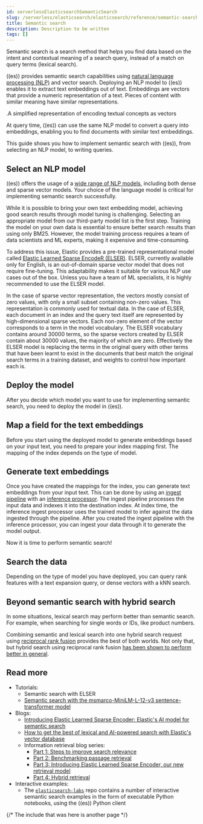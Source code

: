 ```yaml
---
id: serverlessElasticsearchSemanticSearch
slug: /serverless/elasticsearch/elasticsearch/reference/semantic-search
title: Semantic search
description: Description to be written
tags: []
---
```



<div id="semantic-search"></div>

Semantic search is a search method that helps you find data based on the intent
and contextual meaning of a search query, instead of a match on query terms
(lexical search).

((es)) provides semantic search capabilities using [natural
language processing (NLP)](((ml-docs))/ml-nlp.html) and vector search. Deploying an NLP model to ((es))
enables it to extract text embeddings out of text. Embeddings are vectors that
provide a numeric representation of a text. Pieces of content with similar
meaning have similar representations. 

<div id="semantic-search-diagram"></div>

.A simplified representation of encoding textual concepts as vectors
<div style={{ textAlign: "center" }}><DocImage url="images/vector-search-oversimplification.png" alt="A simplified representation of encoding textual concepts as vectors" /></div>

At query time, ((es)) can use the same NLP model to convert a query into
embeddings, enabling you to find documents with similar text embeddings.

This guide shows you how to implement semantic search with ((es)), from selecting
an NLP model, to writing queries.

<div id="semantic-search-select-nlp-model"></div>

## Select an NLP model

((es)) offers the usage of a 
[wide range of NLP models](((ml-docs))/ml-nlp-model-ref.html#ml-nlp-model-ref-text-embedding), 
including both dense and sparse vector models. Your choice of the language model 
is critical for implementing semantic search successfully.

While it is possible to bring your own text embedding model, achieving good 
search results through model tuning is challenging. Selecting an appropriate 
model from our third-party model list is the first step. Training the model on 
your own data is essential to ensure better search results than using only BM25. 
However, the model training process requires a team of data scientists and ML 
experts, making it expensive and time-consuming.

To address this issue, Elastic provides a pre-trained representational model 
called [Elastic Learned Sparse EncodeR (ELSER)](((ml-docs))/ml-nlp-elser.html). 
ELSER, currently available only for English, is an out-of-domain sparse vector 
model that does not require fine-tuning. This adaptability makes it suitable for 
various NLP use cases out of the box. Unless you have a team of ML specialists, 
it is highly recommended to use the ELSER model.

In the case of sparse vector representation, the vectors mostly consist of zero 
values, with only a small subset containing non-zero values. This representation 
is commonly used for textual data. In the case of ELSER, each document in an 
index and the query text itself are represented by high-dimensional sparse 
vectors. Each non-zero element of the vector corresponds to a term in the model 
vocabulary. The ELSER vocabulary contains around 30000 terms, so the sparse 
vectors created by ELSER contain about 30000 values, the majority of which are 
zero. Effectively the ELSER model is replacing the terms in the original query 
with other terms that have been learnt to exist in the documents that best match 
the original search terms in a training dataset, and weights to control how 
important each is.

<div id="semantic-search-deploy-nlp-model"></div>

## Deploy the model

After you decide which model you want to use for implementing semantic search, 
you need to deploy the model in ((es)).

<DeployNlpModelWidget />

<div id="semantic-search-field-mappings"></div>

## Map a field for the text embeddings

Before you start using the deployed model to generate embeddings based on your 
input text, you need to prepare your index mapping first. The mapping of the 
index depends on the type of model.

<FieldMappingsWidget />

<div id="semantic-search-generate-embeddings"></div>

## Generate text embeddings

Once you have created the mappings for the index, you can generate text 
embeddings from your input text. This can be done by using an 
[ingest pipeline](((ref))/ingest.html) with an [inference processor](((ref))/inference-processor.html). 
The ingest pipeline processes the input data and indexes it into the destination 
index. At index time, the inference ingest processor uses the trained model to 
infer against the data ingested through the pipeline. After you created the 
ingest pipeline with the inference processor, you can ingest your data through 
it to generate the model output.

<GenerateEmbeddingsWidget />

Now it is time to perform semantic search!

<div id="semantic-search-search"></div>

## Search the data

Depending on the type of model you have deployed, you can query rank features 
with a text expansion query, or dense vectors with a kNN search.

<SearchWidget />

<div id="semantic-search-hybrid-search"></div>

## Beyond semantic search with hybrid search

In some situations, lexical search may perform better than semantic search. For
example, when searching for single words or IDs, like product numbers.

Combining semantic and lexical search into one hybrid search request using
[reciprocal rank fusion](((ref))rrf.html) provides the best of both worlds. Not only that,
but hybrid search using reciprocal rank fusion [has been shown to perform better
in general](((blog-ref))improving-information-retrieval-elastic-stack-hybrid).

<HybridSearchWidget />

<div id="semantic-search-read-more"></div>

## Read more

* Tutorials:
    * <DocLink id="serverlessElasticsearchSemanticSearchElser">Semantic search with ELSER</DocLink>
    * [Semantic search with the msmarco-MiniLM-L-12-v3 sentence-transformer model](((ml-docs))/ml-nlp-text-emb-vector-search-example.html)
* Blogs:
    * [Introducing Elastic Learned Sparse Encoder: Elastic's AI model for semantic search](((blog-ref))may-2023-launch-sparse-encoder-ai-model)
    * [How to get the best of lexical and AI-powered search with Elastic's vector database](((blog-ref))lexical-ai-powered-search-elastic-vector-database)
    * Information retrieval blog series:
        * [Part 1: Steps to improve search relevance](((blog-ref))improving-information-retrieval-elastic-stack-search-relevance)
        * [Part 2: Benchmarking passage retrieval](((blog-ref))improving-information-retrieval-elastic-stack-benchmarking-passage-retrieval)
        * [Part 3: Introducing Elastic Learned Sparse Encoder, our new retrieval model](((blog-ref))may-2023-launch-information-retrieval-elasticsearch-ai-model)
        * [Part 4: Hybrid retrieval](((blog-ref))improving-information-retrieval-elastic-stack-hybrid)
* Interactive examples:
    * The [`elasticsearch-labs`](https://github.com/elastic/elasticsearch-labs) repo contains a number of interactive semantic search examples in the form of executable Python notebooks, using the ((es)) Python client

{/* The include that was here is another page */}
